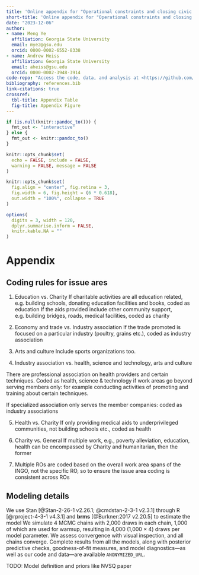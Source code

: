```yaml
---
title: 'Online appendix for "Operational constraints and closing civic space: International NGO restrictions and China’s Overseas NGO law"'
short-title: 'Online appendix for "Operational constraints and closing civic space"'
date: "2023-12-06"
author:
- name: Meng Ye
  affiliation: Georgia State University
  email: mye2@gsu.edu
  orcid: 0000-0002-6552-8338
- name: Andrew Heiss
  affiliation: Georgia State University
  email: aheiss@gsu.edu
  orcid: 0000-0002-3948-3914
code-repo: "Access the code, data, and analysis at <https://github.com/andrewheiss/compassionate-clam>"
bibliography: references.bib
link-citations: true
crossref: 
  tbl-title: Appendix Table
  fig-title: Appendix Figure
---
```


```r
if (is.null(knitr::pandoc_to())) {
  fmt_out <- "interactive"
} else {
  fmt_out <- knitr::pandoc_to()
}

knitr::opts_chunk$set(
  echo = FALSE, include = FALSE,
  warning = FALSE, message = FALSE
)

knitr::opts_chunk$set(
  fig.align = "center", fig.retina = 3,
  fig.width = 6, fig.height = (6 * 0.618),
  out.width = "100%", collapse = TRUE
)

options(
  digits = 3, width = 120,
  dplyr.summarise.inform = FALSE,
  knitr.kable.NA = ""
)
```

# Appendix

## Coding rules for issue ares

1. Education vs. Charity
If charitable activities are all education related, e.g. building schools, donating education facilities and books, coded as education
If the aids provided include other community support, e.g. building bridges, roads, medical facilities, coded as charity

2. Economy and trade vs. Industry association
If the trade promoted is focused on a particular industry (poultry, grains etc.), coded as industry association

3. Arts and culture 
Include sports organizations too.

4. Industry association vs. health, science and technology, arts and culture

There are professional association on health providers and certain techniques. Coded as health, science & technology if work areas go beyond serving members only: for example conducting activities of promoting and training about certain techniques. 

If specialized association only serves the member companies: coded as industry associations 

5. Health vs. Charity 
If only providing medical aids to underprivileged communities, not building schools etc., coded as health 

6. Charity vs. General 
If multiple work, e.g., poverty alleviation, education, health can be encompassed by Charity and humanitarian, then the former

7. Multiple ROs are coded based on the overall work area spans of the INGO, not the specific RO, so to ensure the issue area coding is consistent across ROs

## Modeling details

We use Stan [@Stan-2-26-1 v2.26.1; @cmdstan-2-3-1 v2.3.1] through R [@rproject-4-3-1 v4.3.1] and **brms** [@Burkner:2017 v2.20.5] to estimate the model We simulate 4 MCMC chains with 2,000 draws in each chain, 1,000 of which are used for warmup, resulting in 4,000 (1,000 × 4) draws per model parameter. We assess convergence with visual inspection, and all chains converge. Complete results from all the models, along with posterior predictive checks, goodness-of-fit measures, and model diagnostics—as well as our code and data—are available `ANONYMIZED_URL`.

TODO: Model definition and priors like NVSQ paper

